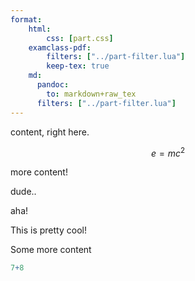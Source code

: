 ```yaml
---
format:
    html:
        css: [part.css]
    examclass-pdf:
        filters: ["../part-filter.lua"]
        keep-tex: true
    md:
      pandoc:
        to: markdown+raw_tex
      filters: ["../part-filter.lua"]
---
```


::::: part
content, right here.

$$
e=mc^2
$$

:::: {.part title="Good times dude"}
more content!

dude..

::: part
aha!
:::
::::
:::::

::: {.part title="Part"}
This is pretty cool!
:::

Some more content

```r
7+8

```